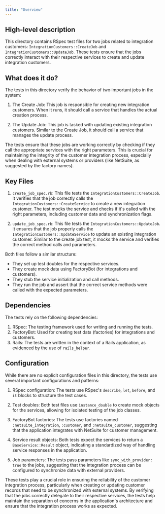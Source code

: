 ```yaml
---
title: "Overview"
---
```


## High-level description
This directory contains RSpec test files for two jobs related to integration customers: `IntegrationCustomers::CreateJob` and `IntegrationCustomers::UpdateJob`. These tests ensure that the jobs correctly interact with their respective services to create and update integration customers.

## What does it do?
The tests in this directory verify the behavior of two important jobs in the system:

1. The Create Job: This job is responsible for creating new integration customers. When it runs, it should call a service that handles the actual creation process.

2. The Update Job: This job is tasked with updating existing integration customers. Similar to the Create Job, it should call a service that manages the update process.

The tests ensure that these jobs are working correctly by checking if they call the appropriate services with the right parameters. This is crucial for maintaining the integrity of the customer integration process, especially when dealing with external systems or providers (like NetSuite, as suggested by the factory names).

## Key Files

1. `create_job_spec.rb`:
   This file tests the `IntegrationCustomers::CreateJob`. It verifies that the job correctly calls the `IntegrationCustomers::CreateService` to create a new integration customer. The test mocks the service and checks if it's called with the right parameters, including customer data and synchronization flags.

2. `update_job_spec.rb`:
   This file tests the `IntegrationCustomers::UpdateJob`. It ensures that the job properly calls the `IntegrationCustomers::UpdateService` to update an existing integration customer. Similar to the create job test, it mocks the service and verifies the correct method calls and parameters.

Both files follow a similar structure:
- They set up test doubles for the respective services.
- They create mock data using FactoryBot (for integrations and customers).
- They stub the service initialization and call methods.
- They run the job and assert that the correct service methods were called with the expected parameters.

## Dependencies
The tests rely on the following dependencies:

1. RSpec: The testing framework used for writing and running the tests.
2. FactoryBot: Used for creating test data (factories) for integrations and customers.
3. Rails: The tests are written in the context of a Rails application, as evidenced by the use of `rails_helper`.

## Configuration
While there are no explicit configuration files in this directory, the tests use several important configurations and patterns:

1. RSpec configuration: The tests use RSpec's `describe`, `let`, `before`, and `it` blocks to structure the test cases.

2. Test doubles: Both test files use `instance_double` to create mock objects for the services, allowing for isolated testing of the job classes.

3. FactoryBot factories: The tests use factories named `:netsuite_integration`, `:customer`, and `:netsuite_customer`, suggesting that the application integrates with NetSuite for customer management.

4. Service result objects: Both tests expect the services to return a `BaseService::Result` object, indicating a standardized way of handling service responses in the application.

5. Job parameters: The tests pass parameters like `sync_with_provider: true` to the jobs, suggesting that the integration process can be configured to synchronize data with external providers.

These tests play a crucial role in ensuring the reliability of the customer integration process, particularly when creating or updating customer records that need to be synchronized with external systems. By verifying that the jobs correctly delegate to their respective services, the tests help maintain the separation of concerns in the application's architecture and ensure that the integration process works as expected.